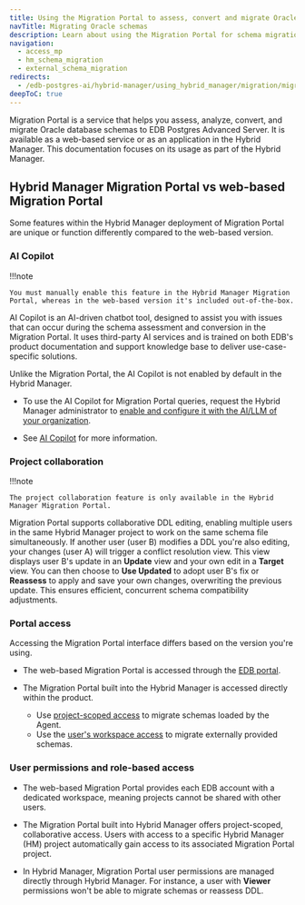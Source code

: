 ```yaml
---
title: Using the Migration Portal to assess, convert and migrate Oracle schemas
navTitle: Migrating Oracle schemas
description: Learn about using the Migration Portal for schema migrations with Hybrid Manager.
navigation:
  - access_mp
  - hm_schema_migration
  - external_schema_migration
redirects:
  - /edb-postgres-ai/hybrid-manager/using_hybrid_manager/migration/migration_portal/
deepToC: true
---
```


Migration Portal is a service that helps you assess, analyze, convert, and migrate Oracle database schemas to EDB Postgres Advanced Server. It is available as a web-based service or as an application in the Hybrid Manager. This documentation focuses on its usage as part of the Hybrid Manager.

## Hybrid Manager Migration Portal vs web-based Migration Portal

Some features within the Hybrid Manager deployment of Migration Portal are unique or function differently compared to the web-based version.

### AI Copilot

!!!note

    You must manually enable this feature in the Hybrid Manager Migration Portal, whereas in the web-based version it's included out-of-the-box.

AI Copilot is an AI-driven chatbot tool, designed to assist you with issues that can occur during the schema assessment and conversion in the Migration Portal. It uses third-party AI services and is trained on both EDB's product documentation and support knowledge base to deliver use-case-specific solutions.

Unlike the Migration Portal, the AI Copilot is not enabled by default in the Hybrid Manager. 

-   To use the AI Copilot for Migration Portal queries, request the Hybrid Manager administrator to [enable and configure it with the AI/LLM of your organization](../../../enabling_migration_copilot.mdx).

-   See [AI Copilot](https://www.enterprisedb.com/docs/migration_portal/latest/03_mp_using_portal/mp_ai_copilot/) for more information.

### Project collaboration

!!!note

    The project collaboration feature is only available in the Hybrid Manager Migration Portal.

Migration Portal supports collaborative DDL editing, enabling multiple users in the same Hybrid Manager project to work on the same schema file simultaneously. If another user (user B) modifies a DDL you're also editing, your changes (user A) will trigger a conflict resolution view. This view displays user B's update in an **Update** view and your own edit in a **Target** view. You can then choose to **Use Updated** to adopt user B's fix or **Reassess** to apply and save your own changes, overwriting the previous update. This ensures efficient, concurrent schema compatibility adjustments.

### Portal access

Accessing the Migration Portal interface differs based on the version you're using.

-   The web-based Migration Portal is accessed through the [EDB portal](https://www.enterprisedb.com/accounts/login). 

-   The Migration Portal built into the Hybrid Manager is accessed directly within the product. 
    -   Use [project-scoped access](hm_schema_migration/) to migrate schemas loaded by the Agent.
    -   Use the [user's workspace access](external_schema_migration/) to migrate externally provided schemas. 

### User permissions and role-based access

-   The web-based Migration Portal provides each EDB account with a dedicated workspace, meaning projects cannot be shared with other users.

-   The Migration Portal built into Hybrid Manager offers project-scoped, collaborative access. Users with access to a specific Hybrid Manager (HM) project automatically gain access to its associated Migration Portal project.

-   In Hybrid Manager, Migration Portal user permissions are managed directly through Hybrid Manager. For instance, a user with **Viewer** permissions won't be able to migrate schemas or reassess DDL.
